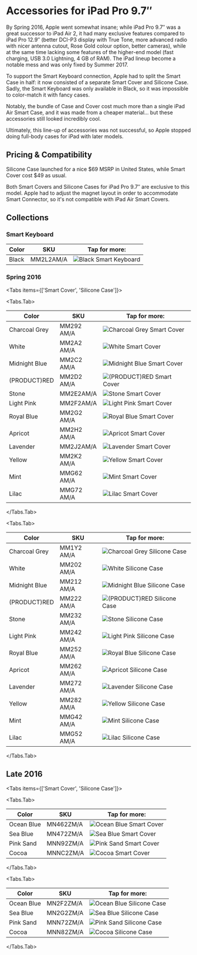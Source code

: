 
# Accessories for iPad Pro 9.7″

By Spring 2016, Apple went somewhat insane; while iPad Pro 9.7″ was a great successor to iPad Air 2, it had many exclusive features compared to iPad Pro 12.9″ (better DCI-P3 display with True Tone, more advanced radio with nicer antenna cutout, Rose Gold colour option, better cameras), while at the same time lacking some features of the higher-end model (fast charging, USB 3.0 Lightning, 4 GB of RAM). The iPad lineup become a notable mess and was only fixed by Summer 2017.

To support the Smart Keyboard connection, Apple had to split the Smart Case in half: it now consisted of a separate Smart Cover and Silicone Case. Sadly, the Smart Keyboard was only available in Black, so it was impossible to color-match it with fancy cases.

Notably, the bundle of Case and Cover cost much more than a single iPad Air Smart Case, and it was made from a cheaper material… but these accessories still looked incredibly cool.

Ultimately, this line-up of accessories was not successful, so Apple stopped doing full-body cases for iPad with later models.

## Pricing & Compatibility

Silicone Case launched for a nice \$69 MSRP in United States, while Smart Cover cost \$49 as usual.

Both Smart Covers and Silicone Cases for iPad Pro 9.7″ are exclusive to this model. Apple had to adjust the magnet layout in order to accommodate Smart Connector, so it's not compatible with iPad Air Smart Covers.

## Collections

### Smart Keyboard

| Color | SKU | Tap for more: |
| --- | --- | --- |
| Black | MM2L2<wbr/>AM/A | <Link href="/pre-liquid-ipad/ipad_pro97/MM2L2" scroll={true}><img src="/everypreview/MM2L2.webp" alt="Black Smart Keyboard"/></Link> |

### Spring 2016

<Tabs
  items={['Smart Cover', 'Silicone Case']}>

<Tabs.Tab>

| Color | SKU | Tap for more: |
| --- | --- | --- |
| Charcoal Grey | MM292<wbr/>AM/A | <Link href="/pre-liquid-ipad/ipad_pro97/MM292" scroll={true}><img src="/everypreview/MM292.webp" alt="Charcoal Grey Smart Cover"/></Link> |
| White | MM2A2<wbr/>AM/A | <Link href="/pre-liquid-ipad/ipad_pro97/MM2A2" scroll={true}><img src="/everypreview/MM2A2.webp" alt="White Smart Cover"/></Link> |
| Midnight Blue | MM2C2<wbr/>AM/A | <Link href="/pre-liquid-ipad/ipad_pro97/MM2C2" scroll={true}><img src="/everypreview/MM2C2.webp" alt="Midnight Blue Smart Cover"/></Link> |
| (PRODUCT)RED | MM2D2<wbr/>AM/A | <Link href="/pre-liquid-ipad/ipad_pro97/MM2D2" scroll={true}><img src="/everypreview/MM2D2.webp" alt="(PRODUCT)RED Smart Cover"/></Link> |
| Stone | MM2E2<wbr/>AM/A | <Link href="/pre-liquid-ipad/ipad_pro97/MM2E2" scroll={true}><img src="/everypreview/MM2E2.webp" alt="Stone Smart Cover"/></Link> |
| Light Pink | MM2F2<wbr/>AM/A | <Link href="/pre-liquid-ipad/ipad_pro97/MM2F2" scroll={true}><img src="/everypreview/MM2F2.webp" alt="Light Pink Smart Cover"/></Link> |
| Royal Blue | MM2G2<wbr/>AM/A | <Link href="/pre-liquid-ipad/ipad_pro97/MM2G2" scroll={true}><img src="/everypreview/MM2G2.webp" alt="Royal Blue Smart Cover"/></Link> |
| Apricot | MM2H2<wbr/>AM/A | <Link href="/pre-liquid-ipad/ipad_pro97/MM2H2" scroll={true}><img src="/everypreview/MM2H2.webp" alt="Apricot Smart Cover"/></Link> |
| Lavender | MM2J2<wbr/>AM/A | <Link href="/pre-liquid-ipad/ipad_pro97/MM2J2" scroll={true}><img src="/everypreview/MM2J2.webp" alt="Lavender Smart Cover"/></Link> |
| Yellow | MM2K2<wbr/>AM/A | <Link href="/pre-liquid-ipad/ipad_pro97/MM2K2" scroll={true}><img src="/everypreview/MM2K2.webp" alt="Yellow Smart Cover"/></Link> |
| Mint | MMG62<wbr/>AM/A | <Link href="/pre-liquid-ipad/ipad_pro97/MMG62" scroll={true}><img src="/everypreview/MMG62.webp" alt="Mint Smart Cover"/></Link> |
| Lilac | MMG72<wbr/>AM/A | <Link href="/pre-liquid-ipad/ipad_pro97/MMG72" scroll={true}><img src="/everypreview/MMG72.webp" alt="Lilac Smart Cover"/></Link> |

</Tabs.Tab>

<Tabs.Tab>

| Color | SKU | Tap for more: |
| --- | --- | --- |
| Charcoal Grey | MM1Y2<wbr/>AM/A | <Link href="/pre-liquid-ipad/ipad_pro97/MM1Y2" scroll={true}><img src="/everypreview/MM1Y2.webp" alt="Charcoal Grey Silicone Case"/></Link> |
| White | MM202<wbr/>AM/A | <Link href="/pre-liquid-ipad/ipad_pro97/MM202" scroll={true}><img src="/everypreview/MM202.webp" alt="White Silicone Case"/></Link> |
| Midnight Blue | MM212<wbr/>AM/A | <Link href="/pre-liquid-ipad/ipad_pro97/MM212" scroll={true}><img src="/everypreview/MM212.webp" alt="Midnight Blue Silicone Case"/></Link> |
| (PRODUCT)RED | MM222<wbr/>AM/A | <Link href="/pre-liquid-ipad/ipad_pro97/MM222" scroll={true}><img src="/everypreview/MM222.webp" alt="(PRODUCT)RED Silicone Case"/></Link> |
| Stone | MM232<wbr/>AM/A | <Link href="/pre-liquid-ipad/ipad_pro97/MM232" scroll={true}><img src="/everypreview/MM232.webp" alt="Stone Silicone Case"/></Link> |
| Light Pink | MM242<wbr/>AM/A | <Link href="/pre-liquid-ipad/ipad_pro97/MM242" scroll={true}><img src="/everypreview/MM242.webp" alt="Light Pink Silicone Case"/></Link> |
| Royal Blue | MM252<wbr/>AM/A | <Link href="/pre-liquid-ipad/ipad_pro97/MM252" scroll={true}><img src="/everypreview/MM252.webp" alt="Royal Blue Silicone Case"/></Link> |
| Apricot | MM262<wbr/>AM/A | <Link href="/pre-liquid-ipad/ipad_pro97/MM262" scroll={true}><img src="/everypreview/MM262.webp" alt="Apricot Silicone Case"/></Link> |
| Lavender | MM272<wbr/>AM/A | <Link href="/pre-liquid-ipad/ipad_pro97/MM272" scroll={true}><img src="/everypreview/MM272.webp" alt="Lavender Silicone Case"/></Link> |
| Yellow | MM282<wbr/>AM/A | <Link href="/pre-liquid-ipad/ipad_pro97/MM282" scroll={true}><img src="/everypreview/MM282.webp" alt="Yellow Silicone Case"/></Link> |
| Mint | MMG42<wbr/>AM/A | <Link href="/pre-liquid-ipad/ipad_pro97/MMG42" scroll={true}><img src="/everypreview/MMG42.webp" alt="Mint Silicone Case"/></Link> |
| Lilac | MMG52<wbr/>AM/A | <Link href="/pre-liquid-ipad/ipad_pro97/MMG52" scroll={true}><img src="/everypreview/MMG52.webp" alt="Lilac Silicone Case"/></Link> |

</Tabs.Tab>
</Tabs>

## Late 2016

<Tabs
  items={['Smart Cover', 'Silicone Case']}>

<Tabs.Tab>

| Color | SKU | Tap for more: |
| --- | --- | --- |
| Ocean Blue | MN462<wbr/>ZM/A | <Link href="/pre-liquid-ipad/ipad_pro97/MN462" scroll={true}><img src="/everypreview/MN462.webp" alt="Ocean Blue Smart Cover"/></Link> |
| Sea Blue | MN472<wbr/>ZM/A | <Link href="/pre-liquid-ipad/ipad_pro97/MN472" scroll={true}><img src="/everypreview/MN472.webp" alt="Sea Blue Smart Cover"/></Link> |
| Pink Sand | MNN92<wbr/>ZM/A | <Link href="/pre-liquid-ipad/ipad_pro97/MNN92" scroll={true}><img src="/everypreview/MNN92.webp" alt="Pink Sand Smart Cover"/></Link> |
| Cocoa | MNNC2<wbr/>ZM/A | <Link href="/pre-liquid-ipad/ipad_pro97/MNNC2" scroll={true}><img src="/everypreview/MNNC2.webp" alt="Cocoa Smart Cover"/></Link> |

</Tabs.Tab>

<Tabs.Tab>

| Color | SKU | Tap for more: |
| --- | --- | --- |
| Ocean Blue | MN2F2<wbr/>ZM/A | <Link href="/pre-liquid-ipad/ipad_pro97/MN2F2" scroll={true}><img src="/everypreview/MN2F2.webp" alt="Ocean Blue Silicone Case"/></Link> |
| Sea Blue | MN2G2<wbr/>ZM/A | <Link href="/pre-liquid-ipad/ipad_pro97/MN2G2" scroll={true}><img src="/everypreview/MN2G2.webp" alt="Sea Blue Silicone Case"/></Link> |
| Pink Sand | MNN72<wbr/>ZM/A | <Link href="/pre-liquid-ipad/ipad_pro97/MNN72" scroll={true}><img src="/everypreview/MNN72.webp" alt="Pink Sand Silicone Case"/></Link> |
| Cocoa | MNN82<wbr/>ZM/A | <Link href="/pre-liquid-ipad/ipad_pro97/MNN82" scroll={true}><img src="/everypreview/MNN82.webp" alt="Cocoa Silicone Case"/></Link> |

</Tabs.Tab>
</Tabs>
